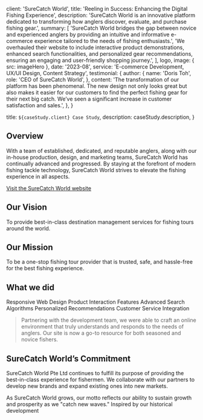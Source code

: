 
  client: 'SureCatch World',
  title: 'Reeling in Success: Enhancing the Digital Fishing Experience',
  description:
    'SureCatch World is an innovative platform dedicated to transforming how anglers discover, evaluate, and purchase fishing gear.',
  summary: [
    'SureCatch World bridges the gap between novice and experienced anglers by providing an intuitive and informative e-commerce experience tailored to the needs of fishing enthusiasts.',
    'We overhauled their website to include interactive product demonstrations, enhanced search functionalities, and personalized gear recommendations, ensuring an engaging and user-friendly shopping journey.',
  ],
  logo,
  image: { src: imageHero },
  date: '2023-08',
  service: 'E-commerce Development, UX/UI Design, Content Strategy',
  testimonial: {
    author: {
      name: 'Doris Toh',
      role: 'CEO of SureCatch World',
    },
    content:
      'The transformation of our platform has been phenomenal. The new design not only looks great but also makes it easier for our customers to find the perfect fishing gear for their next big catch. We’ve seen a significant increase in customer satisfaction and sales.',
  },
}

  title: `${caseStudy.client} Case Study`,
  description: caseStudy.description,
}

## Overview

With a team of established, dedicated, and reputable anglers, along with our in-house production, design, and marketing teams, SureCatch World has continually advanced and progressed. By staying at the forefront of modern fishing tackle technology, SureCatch World strives to elevate the fishing experience in all aspects.

[Visit the SureCatch World website](http://www.surecatchworld.com/)

## Our Vision

To provide best-in-class destination management services for fishing tours around the world.

## Our Mission

To be a one-stop fishing tour provider that is trusted, safe, and hassle-free for the best fishing experience.

## What we did

<TagList>
  <TagListItem>Responsive Web Design</TagListItem>
  <TagListItem>Product Interaction Features</TagListItem>
  <TagListItem>Advanced Search Algorithms</TagListItem>
  <TagListItem>Personalized Recommendations</TagListItem>
  <TagListItem>Customer Service Integration</TagListItem>
</TagList>

<Blockquote
  author={{
    name: 'Doris Toh',
    role: 'CEO of SureCatch World',
  }}
>
  Partnering with the development team, we were able to craft an online
  environment that truly understands and responds to the needs of anglers. Our
  site is now a go-to resource for both seasoned and novice fishers.
</Blockquote>

<StatList>
  <StatListItem value="40%" label="Increase in Engagement" />
  <StatListItem value="35%" label="Growth in Sales" />
  <StatListItem value="25%" label="Reduction in Bounce Rate" />
  <StatListItem value="4.8" label="Customer Satisfaction Score" />
</StatList>

## SureCatch World’s Commitment

SureCatch World Pte Ltd continues to fulfill its purpose of providing the best-in-class experience for fishermen. We collaborate with our partners to develop new brands and expand existing ones into new markets.

As SureCatch World grows, our motto reflects our ability to sustain growth and prosperity as we "catch new waves." Inspired by our historical development

